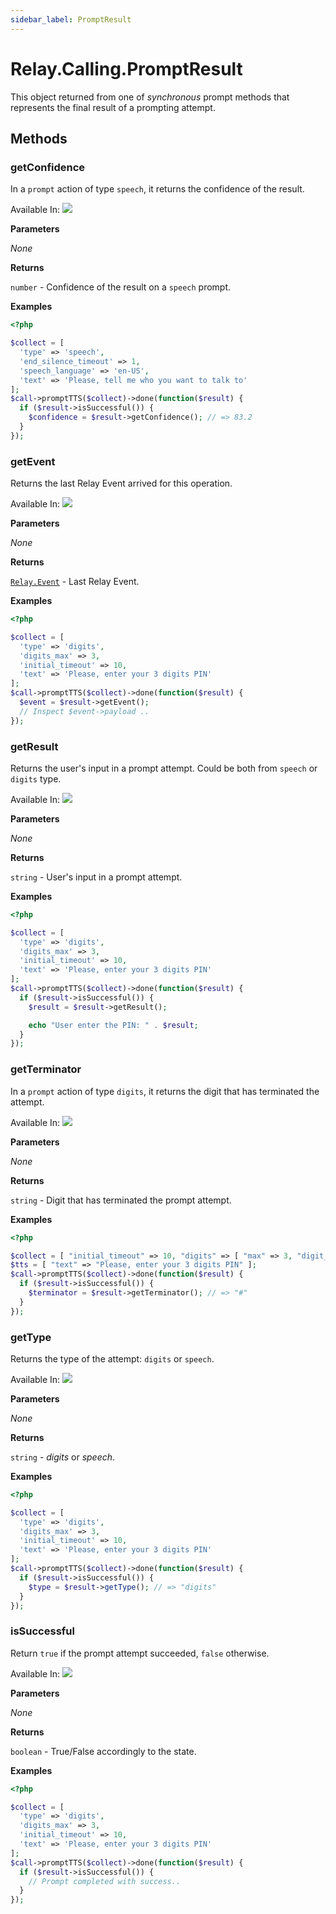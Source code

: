 ```yaml
---
sidebar_label: PromptResult
---
```


# Relay.Calling.PromptResult

This object returned from one of _synchronous_ prompt methods that represents the final result of a prompting attempt.

## Methods

<div class="method-definitions"></div>

### getConfidence

In a `prompt` action of type `speech`, it returns the confidence of the result.

Available In: <img class="method-available-tag" src="https://img.shields.io/badge/-v2.0+-brightgreen.svg" />

**Parameters**

_None_

**Returns**

`number` - Confidence of the result on a `speech` prompt.

**Examples**

```php title="Start prompt and then check the result confidence."
<?php

$collect = [
  'type' => 'speech',
  'end_silence_timeout' => 1,
  'speech_language' => 'en-US',
  'text' => 'Please, tell me who you want to talk to'
];
$call->promptTTS($collect)->done(function($result) {
  if ($result->isSuccessful()) {
    $confidence = $result->getConfidence(); // => 83.2
  }
});
```

### getEvent

Returns the last Relay Event arrived for this operation.

Available In: <img class="method-available-tag" src="https://img.shields.io/badge/-v2.0+-brightgreen.svg" />

**Parameters**

_None_

**Returns**

[`Relay.Event`](php/reference/relay_event.mdx) - Last Relay Event.

**Examples**

```php title="Start the prompt while playing TTS and then inspect last Relay event payload."
<?php

$collect = [
  'type' => 'digits',
  'digits_max' => 3,
  'initial_timeout' => 10,
  'text' => 'Please, enter your 3 digits PIN'
];
$call->promptTTS($collect)->done(function($result) {
  $event = $result->getEvent();
  // Inspect $event->payload ..
});
```

### getResult

Returns the user's input in a prompt attempt. Could be both from `speech` or `digits` type.

Available In: <img class="method-available-tag" src="https://img.shields.io/badge/-v2.0+-brightgreen.svg" />

**Parameters**

_None_

**Returns**

`string` - User's input in a prompt attempt.

**Examples**

```php title="Start recording and print the result in a 'digits' prompt."
<?php

$collect = [
  'type' => 'digits',
  'digits_max' => 3,
  'initial_timeout' => 10,
  'text' => 'Please, enter your 3 digits PIN'
];
$call->promptTTS($collect)->done(function($result) {
  if ($result->isSuccessful()) {
    $result = $result->getResult();

    echo "User enter the PIN: " . $result;
  }
});
```

### getTerminator

In a `prompt` action of type `digits`, it returns the digit that has terminated the attempt.

Available In: <img class="method-available-tag" src="https://img.shields.io/badge/-v2.0+-brightgreen.svg" />

**Parameters**

_None_

**Returns**

`string` - Digit that has terminated the prompt attempt.

**Examples**

```php title="Start prompt and then check the terminator digit."
<?php

$collect = [ "initial_timeout" => 10, "digits" => [ "max" => 3, "digit_timeout" => 5, "terminators" => "#*" ] ];
$tts = [ "text" => "Please, enter your 3 digits PIN" ];
$call->promptTTS($collect)->done(function($result) {
  if ($result->isSuccessful()) {
    $terminator = $result->getTerminator(); // => "#"
  }
});
```

### getType

Returns the type of the attempt: `digits` or `speech`.

Available In: <img class="method-available-tag" src="https://img.shields.io/badge/-v2.0+-brightgreen.svg" />

**Parameters**

_None_

**Returns**

`string` - _digits_ or _speech_.

**Examples**

```php title="Start prompt and then check the type of the prompt."
<?php

$collect = [
  'type' => 'digits',
  'digits_max' => 3,
  'initial_timeout' => 10,
  'text' => 'Please, enter your 3 digits PIN'
];
$call->promptTTS($collect)->done(function($result) {
  if ($result->isSuccessful()) {
    $type = $result->getType(); // => "digits"
  }
});
```

### isSuccessful

Return `true` if the prompt attempt succeeded, `false` otherwise.

Available In: <img class="method-available-tag" src="https://img.shields.io/badge/-v2.0+-brightgreen.svg" />

**Parameters**

_None_

**Returns**

`boolean` - True/False accordingly to the state.

**Examples**

```php title="Start the prompt while playing TTS and then check if it has ended successfully."
<?php

$collect = [
  'type' => 'digits',
  'digits_max' => 3,
  'initial_timeout' => 10,
  'text' => 'Please, enter your 3 digits PIN'
];
$call->promptTTS($collect)->done(function($result) {
  if ($result->isSuccessful()) {
    // Prompt completed with success..
  }
});
```

